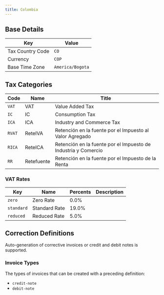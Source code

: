 ```yaml
---
title: Colombia
---
```


## Base Details

| Key | Value |
| --- | ----- |
| Tax Country Code | <code>CO</code> |
| Currency | <code>COP</code> |
| Base Time Zone | <code>America/Bogota</code> |

## Tax Categories

| Code | Name | Title |
| ---- | ---- | ----- |
| <code>VAT</code> | VAT | Value Added Tax |
| <code>IC</code> | IC | Consumption Tax |
| <code>ICA</code> | ICA | Industry and Commerce Tax |
| <code>RVAT</code> | ReteIVA | Retención en la fuente por el Impuesto al Valor Agregado |
| <code>RICA</code> | ReteICA | Retención en la fuente por el Impuesto de Industria y Comercio |
| <code>RR</code> | Retefuente | Retención en la fuente por el Impuesto de la Renta |

### VAT Rates

| Key | Name | Percents | Description |
| --- | ---- | -------- | ----------- |
| <code>zero</code> | Zero Rate | 0.0% |  |
| <code>standard</code> | Standard Rate | 19.0% |  |
| <code>reduced</code> | Reduced Rate | 5.0% |  |

## Correction Definitions

Auto-generation of corrective invoices or credit and debit notes is
supported.

### Invoice Types

The types of invoices that can be created with a preceding definition:
- <code>credit-note</code>
- <code>debit-note</code>